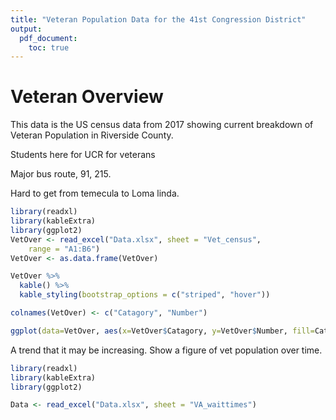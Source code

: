 ```yaml
---
title: "Veteran Population Data for the 41st Congression District"
output: 
  pdf_document:
    toc: true
---
```


# Veteran Overview

This data is the US census data from 2017 showing current breakdown of Veteran Population in Riverside County.

Students here for UCR for veterans

Major bus route, 91, 215.

Hard to get from temecula to Loma linda. 

```r
library(readxl)
library(kableExtra)
library(ggplot2)
VetOver <- read_excel("Data.xlsx", sheet = "Vet_census", 
    range = "A1:B6")
VetOver <- as.data.frame(VetOver)

VetOver %>%
  kable() %>%
  kable_styling(bootstrap_options = c("striped", "hover"))

colnames(VetOver) <- c("Catagory", "Number")

ggplot(data=VetOver, aes(x=VetOver$Catagory, y=VetOver$Number, fill=Catagory)) + geom_bar(stat="identity") + theme(legend.position = "none", axis.text.x = element_text(angle = 90)) + ylab("Number of Veterans") + xlab("")


```

A trend that it may be increasing. Show a figure of vet population over time. 


```r
library(readxl)
library(kableExtra)
library(ggplot2)

Data <- read_excel("Data.xlsx", sheet = "VA_waittimes")
```
